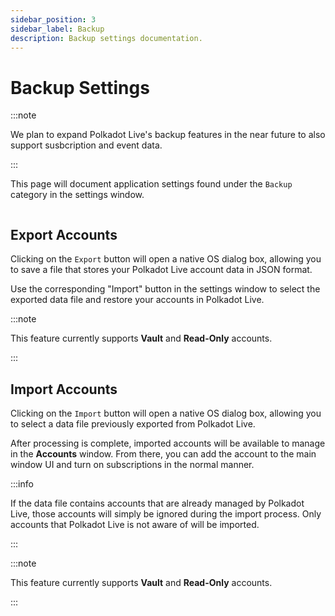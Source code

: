 ```yaml
---
sidebar_position: 3
sidebar_label: Backup
description: Backup settings documentation.
---
```



# Backup Settings

:::note

We plan to expand Polkadot Live's backup features in the near future to also support susbcription and event data.

:::

This page will document application settings found under the `Backup` category in the settings window.

<Img url="/img/backup.png" />

## Export Accounts

Clicking on the `Export` button will open a native OS dialog box, allowing you to save a file that stores your Polkadot Live account data in JSON format.

Use the corresponding "Import" button in the settings window to select the exported data file and restore your accounts in Polkadot Live.

:::note

This feature currently supports **Vault** and **Read-Only** accounts.

:::

## Import Accounts

Clicking on the `Import` button will open a native OS dialog box, allowing you to select a data file previously exported from Polkadot Live. 

After processing is complete, imported accounts will be available to manage in the **Accounts** window. From there, you can add the account to the main window UI and turn on subscriptions in the normal manner.

:::info

If the data file contains accounts that are already managed by Polkadot Live, those accounts will simply be ignored during the import process. Only accounts that Polkadot Live is not aware of will be imported.

:::

:::note

This feature currently supports **Vault** and **Read-Only** accounts.

:::
